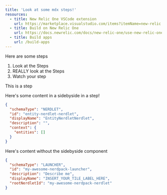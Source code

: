 ```yaml
---
title: 'Look at some mdx steps!'
resources:
  - title: New Relic One VSCode extension
    url: https://marketplace.visualstudio.com/items?itemName=new-relic.nr1
  - title: Build on New Relic One
    url: https://docs.newrelic.com/docs/new-relic-one/use-new-relic-one/build-new-relic-one/new-relic-one-build-your-own-custom-new-relic-one-application
  - title: Build apps
    url: /build-apps
---
```


Here are some steps
1. Look at the Steps
2. REALLY look at the Steps
3. Watch your step

<Steps>

<Step>

This is a step

<SideBySide>

Here's some content in a sidebyside in a step!

```json fileName=nerdlets/entity-nerdlet-nerdlet/nr1.json
{
  "schemaType": "NERDLET",
  "id": "entity-nerdlet-nerdlet",
  "displayName": "EntityNerdletNerdlet",
  "description": "",
  "context": {
    "entities": []
  }
}
```

</SideBySide>

</Step>

<Step>

Here's content without the sidebyside component

```json
{
  "schemaType": "LAUNCHER",
  "id": "my-awesome-nerdpack-launcher",
  "description": "Describe me",
  "displayName": "INSERT_YOUR_TILE_LABEL_HERE",
  "rootNerdletId": "my-awesome-nerdpack-nerdlet"
}
```

</Step>

</Steps>
